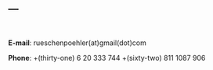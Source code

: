 ---
---

<br>

**E-mail**: rueschenpoehler(at)gmail(dot)com

**Phone**:  +(thirty-one) 6 20 333 744
            +(sixty-two) 811 1087 906


